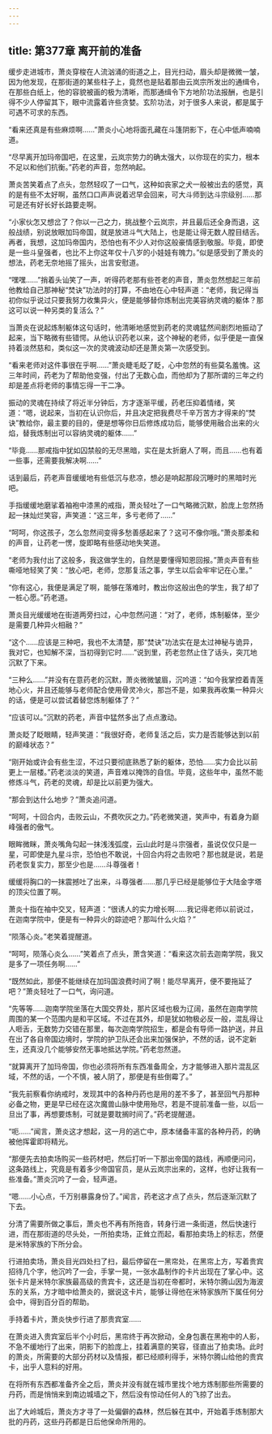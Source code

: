 ```yaml
---
---
---
```

title: 第377章 离开前的准备
---



缓步走进城市，萧炎穿梭在人流汹涌的街道之上，目光扫动，眉头却是微微一皱，因为他发现，在那街道的某些柱子上，竟然也是贴着那由云岚宗所发出的通缉令，在那些白纸上，他的容貌被画的极为清晰，而那通缉令下方地阶功法报酬，也是引得不少人停留其下，眼中流露着许些贪婪。玄阶功法，对于很多人来说，都是属于可遇不可求的东西。

“看来还真是有些麻烦啊……”萧炎小心地将面孔藏在斗篷阴影下，在心中低声喃喃道。

“尽早离开加玛帝国吧，在这里，云岚宗势力的确太强大，以你现在的实力，根本不足以和他们抗衡。”药老的声音，忽然响起。

萧炎苦笑着点了点头，忽然轻叹了一口气，这种如丧家之犬一般被出去的感觉，真的是有些不太好啊，虽然口口声声说着迟早会回来，可大斗师到达斗宗级别……那可是还有好长好长路要走啊。

“小家伙怎又想岔了？你以一己之力，挑战整个云岚宗，并且最后还全身而退，这般战绩，别说放眼加玛帝国，就是放进斗气大陆上，也是能让得无数人膛目结舌。再者，我想，这加玛帝国内，恐怕也有不少人对你这般豪情感到敬服。毕竟，即使是一些斗皇强者，也比不上你这年仅十八岁的小娃娃有魄力。”似是感受到了萧炎的想法，药老无奈地摇了摇头，出言安慰道。

“嘿嘿……”捎着头讪笑了一声，听得药老那有些苍老的声音，萧炎忽然想起三年前他教给自己那神秘“焚诀”功法时的打算，不由地在心中轻声道：“老师，我记得当初你似乎说过只要我努力收集异火，便是能够替你炼制出完美容纳灵魂的躯体？那这可以说一种另类的复活么？”

当萧炎在说起炼制躯体这句话时，他清晰地感觉到药老的灵魂猛然间剧烈地振动了起来，当下略微有些错愕。从他认识药老以来，这个神秘的老师，似乎便是一直保持着淡然慈和，类似这一次的灵魂波动却还是萧炎第一次感受到。

“看来老师对这件事很在乎啊……”萧炎睫毛眨了眨，心中忽然的有些莫名羞愧。这三年时间，药老为了帮助他变强，付出了无数心血，而他却为了那所谓的三年之约却是差点将老师的事情忘得一干二净。

振动的灵魂在持续了将近半分钟后，方才逐渐平缓，药老压抑着情绪，笑道：“嗯，说起来，当初在认识你后，并且决定把我费尽千辛万苦方才得来的“焚诀”教给你，最主要的目的，便是想等你日后修炼成功后，能够使用融合出来的火焰，替我炼制出可以容纳灵魂的躯体……”

“毕竟……那戒指中犹如囚禁般的无尽黑暗，实在是太折磨人了啊，而且……也有着一些事，还需要我解决啊……”

话到最后，药老声音缓缓地有些低沉与悲凉，想必是响起那段沉睡时的黑暗时光吧。

手指缓缓地磨挲着袖袍中漆黑的戒指，萧炎轻吐了一口气略微沉默，脸庞上忽然扬起一抹灿烂笑容，声笑道：“这三年，多亏老师了……”

“呵呵，你这孩子，怎么忽然间变得多愁善感起来了？这可不像你哦。”萧炎那柔和的声音，让药老一愣，旋即略有些感动地失笑道。

“老师为我付出了这般多，我这做学生的，自然是要懂得知恩回报。”萧炎声音有些嘶哑地轻笑了笑：“放心吧，老师，您那复活之事，学生以后会牢牢记在心里。”

“你有这心，我便是满足了啊，能够在落难时，教出你这般出色的学生，我了却了一桩心愿。”药老道。

萧炎目光缓缓地在街道两旁扫过，心中忽然问道：“对了，老师，炼制躯体，至少是需要几种异火相融？”

“这个……应该是三种吧，我也不太清楚，那“焚诀”功法实在是太过神秘与诡异，我对它，也知解不深，当初得到它时……”说到里，药老忽然止住了话头，突兀地沉默了下来。

“三种么……”并没有在意药老的沉默，萧炎微微皱眉，沉吟道：“如今我掌控着青莲地心火，并且还能够与老师配合使用骨灵冷火，那岂不是，如果我再收集一种异火的话，便是可以尝试着替您炼制躯体了？”

“应该可以。”沉默的药老，声音中猛然多出了点点激动。

萧炎眨了眨眼睛，轻声笑道：“我很好奇，老师复活之后，实力是否能够达到以前的巅峰状态？”

“刚开始或许会有些生涩，不过只要彻底熟悉了新的躯体，恐怕……实力会比以前更上一层楼。”药老淡淡的笑道，声音难以掩饰的自信。毕竟，这些年中，虽然不能修炼斗气，药老的灵魂，却是比以前更为强大。

“那会到达什么地步？”萧炎追问道。

“呵呵，十回合内，击败云山，不费吹灰之力。”药老微笑道，笑声中，有着身为巅峰强者的傲气。

眼眸微眯，萧炎嘴角勾起一抹浅浅弧度，云山此时是斗宗强者，虽说仅仅只是一星，可即使是九星斗宗，恐怕也不敢说，十回合内将之击败吧？那也就是说，若是药老恢复实力，那至少也是……斗尊强者！

缓缓将胸口的一抹震撼吐了出来，斗尊强者……那几乎已经是能够位于大陆金字塔的顶尖位置了啊。

萧炎十指在袖中交叉，轻声道：“很诱人的实力增长啊……我记得老师以前说过，在迦南学院中，便是有一种异火的踪迹吧？那叫什么火焰？”

“陨落心炎。”老笑着提醒道。

“呵呵，陨落心炎么……”笑着点了点头，萧含笑道：“看来这次前去迦南学院，我又是多了一项任务啊……”

“既然如此，那便不能继续在加玛国浪费时间了啊！能尽早离开，便不要拖延了吧？”萧炎轻吐了一口气，询问道。

“先等等……迦南学院坐落在大国交界处，那片区域也极为辽阔，虽然在迦南学院周围的某一个范围内是和平区域。不过在其外，却是犹如物极必反一般，混乱得让人咂舌，无数势力交错在那里，每次迦南学院招生，都是会有导师一路护送，并且在出了各自帝国边境时，学院的护卫队还会出来加强保护，不然的话，说不定新生，还真没几个能够安然无事地抵达学院。”药老忽然道。

“就算离开了加玛帝国，你也必须将所有东西准备周全，方才能够进入那片混乱区域，不然的话，一个不慎，被人阴了，那便是有些倒霉了。”

“我先前察看你纳戒时，发现其中的各种丹药也是用的差不多了，甚至回气丹那种必备之物，更是早已经在这次魔兽山脉中使用殆尽，若是不提前准备一些，以后一旦出了事，再想要炼制，可就是要耽搁时间了。”药老提醒道。

“呃……”闻言，萧炎这才想起，这一月的逃亡中，原本储备丰富的各种丹药，的确被他挥霍即将精光。

“那便先去拍卖场购买一些药材吧，然后打听一下那出帝国的路线，再顺便问问，这条路线上，究竟是有着多少帝国官员，是从云岚宗出来的，这样，也好让我有一些准备。”萧炎沉吟了一会，轻声道。

“嗯……小心点，千万别暴露身份了。”闻言，药老这才点了点头，然后逐渐沉默了下去。

分清了需要所做之事后，萧炎也不再有所拖沓，转身行进一条街道，然后快速行进，而在那街道的尽头处，一所拍卖场，正耸立而起，看那拍卖场上的标志，然便是米特家族的下所分会。

行进拍卖场，萧炎目光四处扫了扫，最后停留在一黑帘处，在黑帘上方，写着贵宾招待几个字，他沉吟了一会，手掌一晃，一张水晶制作的卡片出现在了掌心中。这张卡片是米特尔家族最高级的贵宾卡，这还是当初在帝都时，米特尔腾山因为海波东的关系，方才暗中给萧炎的，据说这卡片，能够让得他在米特家族所下属任何分会中，得到百分百的帮助。

手持着卡片，萧炎快步行进了那贵宾室……

在萧炎进入贵宾室后半个小时后，黑帘终于再次掀动，全身包裹在黑袍中的人影，不急不缓地行了出来，阴影下的脸庞上，挂着满意的笑容，径直出了拍卖场。此时的萧炎，所需要的大部分药材以及情报，都已经顺利得手，米特尔腾山给他的贵宾卡，出乎人意料的好用。

在将所有东西都准备齐全之后，萧炎并没有就在城市里找个地方炼制那些所需要的丹药，而是悄悄来到南边城墙之下，然后没有惊动任何人的飞掠了出去。

出了大岭城后，萧炎方才寻了一处偏僻的森林，然后躲在其中，开始着手炼制那大批的丹药，这些丹药都是日后他保命所用的。